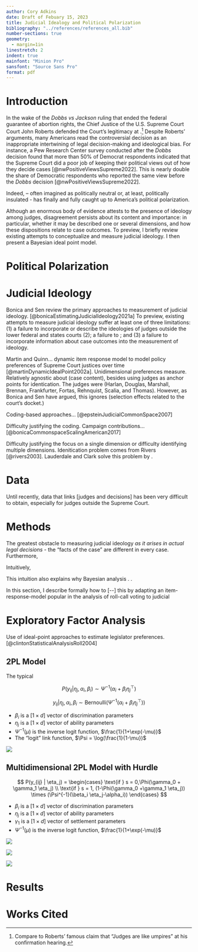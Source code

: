 ```yaml
---
author: Cory Adkins
date: Draft of Febuary 15, 2023
title: Judicial Idealogy and Political Polarization
bibliography: "../references/references_all.bib"
number-sections: true
geometry:
  - margin=1in
linestretch: 2
indent: true  
mainfont: "Minion Pro"
sansfont: "Source Sans Pro"
format: pdf 
---
```


# Introduction

In the wake of the *Dobbs vs Jackson* ruling that ended the federal guarantee of abortion rights, the Chief Justice of the U.S. Supreme Court Court John Roberts defended the Court's legitimacy at .[^1] Despite Roberts' arguments, many Americans read the controversial decision as an inappropriate intertwining of legal decision-making and ideological bias. For instance, a Pew Research Center survey conducted after the *Dobbs* decision found that more than 50% of Democrat respondents indicated that the Supreme Court did a poor job of keeping their political views out of how they decide cases [@nwPositiveViewsSupreme2022]. This is nearly double the share of Democratic respondents who reported the same view before the *Dobbs* decision [@nwPositiveViewsSupreme2022].

[^1]: Compare to Roberts' famous claim that "Judges are like umpires" at his confirmation hearing.

Indeed, -- often imagined as politically neutral or, at least, politically insulated - has finally and fully caught up to America's political polarization.

Although an enormous body of evidence attests to the presence of ideology among judges, disagreement persists about its content and importance: in particular, whether it may be described one or several dimensions, and how these dispositions relate to case outcomes. To preview, I briefly review existing attempts to conceptualize and measure judicial ideology. I then present a Bayesian ideal point model.

# Political Polarization

# Judicial Ideology

Bonica and Sen review the primary approaches to measurement of judicial ideology. [@bonicaEstimatingJudicialIdeology2021a] To preview, existing attempts to measure judicial ideology suffer at least one of three limitations: (1) a failure to incorporate or describe the ideologies of judges outside the lower federal and states courts (2); a failure to ; and (3) a failure to incorporate information about case outcomes into the measurement of ideology.

Martin and Quinn... dynamic item response model to model policy preferences of Supreme Court justices over time [@martinDynamicIdealPoint2002a]. Unidimensional preferences measure. Relatively agnostic about (case content), besides using judges as anchor points for identication. The judges were (Harlan, Douglas, Marshall, Brennan, Frankfurter, Fortas, Rehnquist, Scalia, and Thomas). However, as Bonica and Sen have argued, this ignores (selection effects related to the court's docket.)

Coding-based approaches... [@epsteinJudicialCommonSpace2007]

Difficulty justifying the coding. Campaign contributions... [@bonicaCommonspaceScalingAmerican2017]

Difficulty justifying the focus on a single dimension or difficulty identifying multiple dimensions. Idenitication problem comes from Rivers [@rivers2003]. Lauderdale and Clark solve this problem by .

# Data

Until recently, data that links \[judges and decisions\] has been very difficult to obtain, especially for judges outside the Supreme Court.

# Methods

The greatest obstacle to measuring judicial ideology *as it arises in actual legal decisions -* the "facts of the case" are different in every case. Furthermore,

Intuitively,

This intuition also explains why Bayesian analysis . .

In this section, I describe formally how to \[\--\] this by adapting an item-response-model popular in the analysis of roll-call voting to judicial

# Exploratory Factor Analysis

Use of ideal-point approaches to estimate legislator preferences. [@clintonStatisticalAnalysisRoll2004]

## 2PL Model

The typical

$$
P(y_{ij} | \eta_j, \alpha_i, \beta_i) \sim \Psi^{-1}(\alpha_i+ \beta_i {\eta_j}^\top)
$$

$$
y_{ij} | \eta_j, \alpha_i, \beta_i \sim \text{Bernoulli}(\Psi^{-1}(\alpha_i + \beta_i {\eta_j}^\top))
$$

-   $\beta_i$ is a $[1 \times d]$ vector of discrimination parameters
-   $\eta_j$ is a $[1 \times d]$ vector of ability parameters
-   $\Psi^{-1}(\mu)$ is the inverse logit function, $\frac{1}{1+\exp(-\mu)}$
-   The "logit" link function, $\Psi = \log(\frac{1}{1-\mu})$

![](graphics/ppc_fit_2PL_constrained.png)

## Multidimensional 2PL Model with Hurdle

::: hidden
$$
P(y_{ij} | \eta_j) = \begin{cases}
\text{if } s = 0,\Phi(\gamma_0 + \gamma_1 \eta_j) \\
\text{if } s = 1, (1-\Phi(\gamma_0 +\gamma_1 \eta_j)) \times (\Psi^{-1}(\beta_i \eta_j-\alpha_i))
\end{cases}
$$
:::

-   $\beta_i$ is a $[1 \times d]$ vector of discrimination parameters
-   $\eta_j$ is a $[1 \times d]$ vector of ability parameters
-   $\gamma_1$ is a $[1 \times d]$ vector of settlement parameters
-   $\Psi^{-1}(\mu)$ is the inverse logit function, $\frac{1}{1+\exp(-\mu)}$

![](graphics/ppc_2d.png)

![](graphics/2d_eta1.png)

![](graphics/2d_eta2.png)

# Results

# Works Cited
